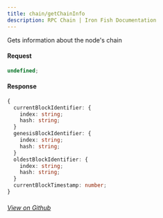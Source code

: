 ```yaml
---
title: chain/getChainInfo
description: RPC Chain | Iron Fish Documentation
---
```


Gets information about the node's chain

#### Request

```ts
undefined;
```

#### Response

```ts
{
  currentBlockIdentifier: {
    index: string;
    hash: string;
  }
  genesisBlockIdentifier: {
    index: string;
    hash: string;
  }
  oldestBlockIdentifier: {
    index: string;
    hash: string;
  }
  currentBlockTimestamp: number;
}
```

###### [View on Github](https://github.com/iron-fish/ironfish/blob/master/ironfish/src/rpc/routes/chain/getChainInfo.ts)

